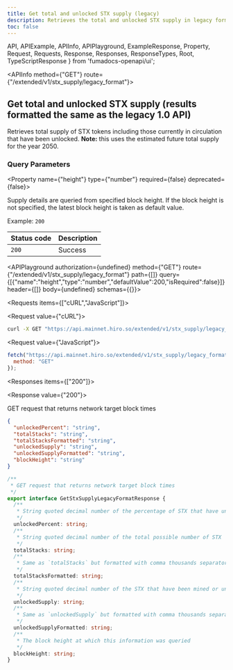 ```yaml
---
title: Get total and unlocked STX supply (legacy)
description: Retrieves the total and unlocked STX supply in legacy format 1.0 API.
toc: false
---
```


  API,
  APIExample,
  APIInfo,
  APIPlayground,
  ExampleResponse,
  Property,
  Request,
  Requests,
  Response,
  Responses,
  ResponseTypes,
  Root,
  TypeScriptResponse
} from 'fumadocs-openapi/ui';

<Root>

<API>

<APIInfo method={"GET"} route={"/extended/v1/stx_supply/legacy_format"}>

## Get total and unlocked STX supply (results formatted the same as the legacy 1.0 API)

Retrieves total supply of STX tokens including those currently in circulation that have been unlocked.
**Note:** this uses the estimated future total supply for the year 2050.

### Query Parameters

<Property name={"height"} type={"number"} required={false} deprecated={false}>

Supply details are queried from specified block height. If the block height is not specified, the latest block height is taken as default value.

<span>Example: `200`</span>

</Property>

| Status code | Description |
| :------ | :------ |
| `200` | Success |

<APIPlayground authorization={undefined} method={"GET"} route={"/extended/v1/stx_supply/legacy_format"} path={[]} query={[{"name":"height","type":"number","defaultValue":200,"isRequired":false}]} header={[]} body={undefined} schemas={{}}>

</APIPlayground>

</APIInfo>

<APIExample>

<Requests items={["cURL","JavaScript"]}>

<Request value={"cURL"}>

```bash
curl -X GET "https://api.mainnet.hiro.so/extended/v1/stx_supply/legacy_format?height=200"
```

</Request>

<Request value={"JavaScript"}>

```js
fetch("https://api.mainnet.hiro.so/extended/v1/stx_supply/legacy_format?height=200", {
  method: "GET"
});
```

</Request>

</Requests>

<Responses items={["200"]}>

<Response value={"200"}>

GET request that returns network target block times

<ResponseTypes>

<ExampleResponse>

```json
{
  "unlockedPercent": "string",
  "totalStacks": "string",
  "totalStacksFormatted": "string",
  "unlockedSupply": "string",
  "unlockedSupplyFormatted": "string",
  "blockHeight": "string"
}
```

</ExampleResponse>

<TypeScriptResponse>

```ts
/**
 * GET request that returns network target block times
 */
export interface GetStxSupplyLegacyFormatResponse {
  /**
   * String quoted decimal number of the percentage of STX that have unlocked
   */
  unlockedPercent: string;
  /**
   * String quoted decimal number of the total possible number of STX
   */
  totalStacks: string;
  /**
   * Same as `totalStacks` but formatted with comma thousands separators
   */
  totalStacksFormatted: string;
  /**
   * String quoted decimal number of the STX that have been mined or unlocked
   */
  unlockedSupply: string;
  /**
   * Same as `unlockedSupply` but formatted with comma thousands separators
   */
  unlockedSupplyFormatted: string;
  /**
   * The block height at which this information was queried
   */
  blockHeight: string;
}
```

</TypeScriptResponse>

</ResponseTypes>

</Response>

</Responses>

</APIExample>

</API>

</Root>
